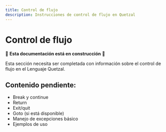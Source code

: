 ```yaml
---
title: Control de flujo
description: Instrucciones de control de flujo en Quetzal
---
```


# Control de flujo

🚧 **Esta documentación está en construcción** 🚧

Esta sección necesita ser completada con información sobre el control de flujo en el Lenguaje Quetzal.

## Contenido pendiente:
- Break y continue
- Return
- Exit/quit
- Goto (si está disponible)
- Manejo de excepciones básico
- Ejemplos de uso
